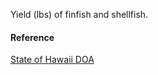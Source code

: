 Yield (lbs) of finfish and shellfish.

#### Reference

[State of Hawaii DOA](http://hdoa.hawaii.gov/)
